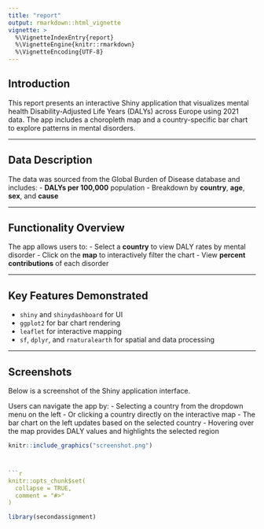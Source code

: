 ```yaml
---
title: "report"
output: rmarkdown::html_vignette
vignette: >
  %\VignetteIndexEntry{report}
  %\VignetteEngine{knitr::rmarkdown}
  %\VignetteEncoding{UTF-8}
---
```

## Introduction

This report presents an interactive Shiny application that visualizes mental health Disability-Adjusted Life Years (DALYs) across Europe using 2021 data. The app includes a choropleth map and a country-specific bar chart to explore patterns in mental disorders.

---

## Data Description

The data was sourced from the Global Burden of Disease database and includes:
- **DALYs per 100,000** population
- Breakdown by **country**, **age**, **sex**, and **cause**

---

## Functionality Overview

The app allows users to:
- Select a **country** to view DALY rates by mental disorder
- Click on the **map** to interactively filter the chart
- View **percent contributions** of each disorder

---

## Key Features Demonstrated

- `shiny` and `shinydashboard` for UI
- `ggplot2` for bar chart rendering
- `leaflet` for interactive mapping
- `sf`, `dplyr`, and `rnaturalearth` for spatial and data processing

---

## Screenshots
Below is a screenshot of the Shiny application interface.

Users can navigate the app by:
- Selecting a country from the dropdown menu on the left
- Or clicking a country directly on the interactive map
- The bar chart on the left updates based on the selected country
- Hovering over the map provides DALY values and highlights the selected region
```r
knitr::include_graphics("screenshot.png")



```r
knitr::opts_chunk$set(
  collapse = TRUE,
  comment = "#>"
)
```

```r
library(secondassignment)
```
